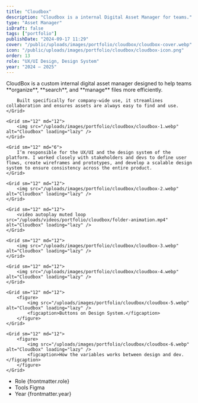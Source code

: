 ```yaml
---
title: "Cloudbox"
description: "Cloudbox is a internal Digital Asset Manager for teams."
type: "Asset Manager"
isDraft: false
tags: ["portfolio"]
publishDate: "2024-09-17 11:29"
cover: "/public/uploads/images/portfolio/cloudbox/cloudbox-cover.webp"
icon: "/public/uploads/images/portfolio/cloudbox/cloudbox-icon.png"
order: 13
role: "UX/UI Design, Design System"
year: "2024 — 2025"
---
```


<Grid isContainer>
    <Grid sm="12" md="6">
        CloudBox is a custom internal digital asset manager designed to help teams **organize**, **search**, and **manage** files more efficiently.

        Built specifically for company-wide use, it streamlines collaboration and ensures assets are always easy to find and use.
    </Grid>
</Grid>


<Grid isContainer>

    <Grid sm="12" md="12">
        <img src="/uploads/images/portfolio/cloudbox/cloudbox-1.webp" alt="Cloudbox" loading="lazy" />
    </Grid>

    <Grid sm="12" md="6">
        I’m responsible for the UX/UI and the design system of the platform. I worked closely with stakeholders and devs to define user flows, create wireframes and prototypes, and develop a scalable design system to ensure consistency across the entire product.
    </Grid>

    <Grid sm="12" md="12">
        <img src="/uploads/images/portfolio/cloudbox/cloudbox-2.webp" alt="Cloudbox" loading="lazy" />
    </Grid>

    <Grid sm="12" md="12">
        <video autoplay muted loop src="/uploads/videos/portfolio/cloudbox/folder-animation.mp4" alt="Cloudbox" loading="lazy" />
    </Grid>

    <Grid sm="12" md="12">
        <img src="/uploads/images/portfolio/cloudbox/cloudbox-3.webp" alt="Cloudbox" loading="lazy" />
    </Grid>

    <Grid sm="12" md="12">
        <img src="/uploads/images/portfolio/cloudbox/cloudbox-4.webp" alt="Cloudbox" loading="lazy" />
    </Grid>

    <Grid sm="12" md="12">
        <figure>
            <img src="/uploads/images/portfolio/cloudbox/cloudbox-5.webp" alt="Cloudbox" loading="lazy" />
            <figcaption>Buttons on Design System.</figcaption>
        </figure>
    </Grid>

    <Grid sm="12" md="12">
        <figure>
            <img src="/uploads/images/portfolio/cloudbox/cloudbox-6.webp" alt="Cloudbox" loading="lazy" />
            <figcaption>How the variables works between design and dev.</figcaption>
        </figure>
    </Grid>
</Grid>

<Grid isContainer>
    <Grid sm="12" md="4">
        <ul class="work-data">
            <li><span>Role</span> {frontmatter.role}</li>
            <li><span>Tools</span> Figma</li>
            <li><span>Year</span> {frontmatter.year}</li>
        </ul>
    </Grid>
</Grid>